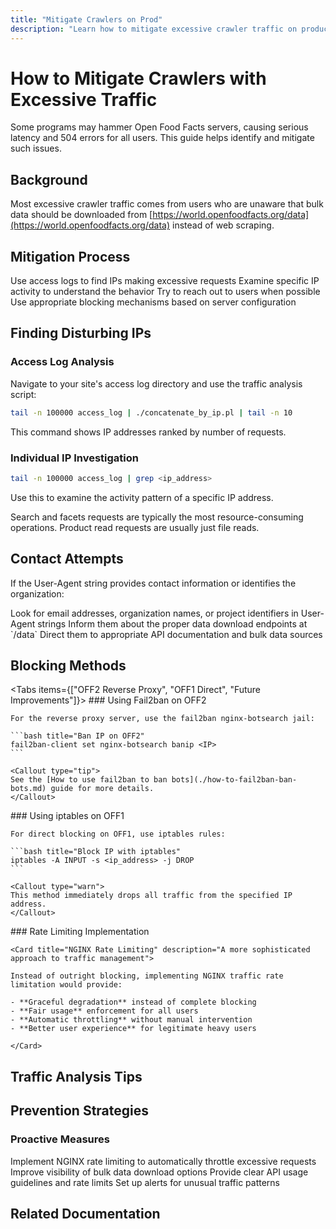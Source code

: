 ```yaml
---
title: "Mitigate Crawlers on Prod"
description: "Learn how to mitigate excessive crawler traffic on production servers. This guide covers identifying problematic IPs, warning users, blacklisting IPs using fail2ban and iptables, and suggests implementing NGINX traffic rate limiting for better performance."
---
```



# How to Mitigate Crawlers with Excessive Traffic

<Callout type="warn">
Some programs may hammer Open Food Facts servers, causing serious latency and 504 errors for all users. This guide helps identify and mitigate such issues.
</Callout>

## Background

<Card title="Common Scenario" description="Understanding the typical crawler problem">

Most excessive crawler traffic comes from users who are unaware that bulk data should be downloaded from [https://world.openfoodfacts.org/data](https://world.openfoodfacts.org/data) instead of web scraping.

</Card>

## Mitigation Process

<Steps>
  <Step title="Identify Problematic IPs">
    Use access logs to find IPs making excessive requests
  </Step>
  
  <Step title="Analyze Traffic Patterns">
    Examine specific IP activity to understand the behavior
  </Step>
  
  <Step title="Attempt Contact">
    Try to reach out to users when possible
  </Step>
  
  <Step title="Implement Blocking">
    Use appropriate blocking mechanisms based on server configuration
  </Step>
</Steps>

## Finding Disturbing IPs

<Card title="Log Analysis Tools" description="Using concatenate_by_ip.pl script for traffic analysis">

### Access Log Analysis

Navigate to your site's access log directory and use the traffic analysis script:

```bash title="Find Top Request IPs"
tail -n 100000 access_log | ./concatenate_by_ip.pl | tail -n 10
```

This command shows IP addresses ranked by number of requests.

### Individual IP Investigation

```bash title="Analyze Specific IP Activity"
tail -n 100000 access_log | grep <ip_address>
```

Use this to examine the activity pattern of a specific IP address.

<Callout type="info">
Search and facets requests are typically the most resource-consuming operations. Product read requests are usually just file reads.
</Callout>

</Card>

## Contact Attempts

<Card title="User Outreach" description="Try to educate users before blocking">

If the User-Agent string provides contact information or identifies the organization:

<Steps>
  <Step title="Identify Contact">
    Look for email addresses, organization names, or project identifiers in User-Agent strings
  </Step>
  
  <Step title="Educational Approach">
    Inform them about the proper data download endpoints at `/data`
  </Step>
  
  <Step title="Provide Alternatives">
    Direct them to appropriate API documentation and bulk data sources
  </Step>
</Steps>

</Card>

## Blocking Methods

<Tabs items={["OFF2 Reverse Proxy", "OFF1 Direct", "Future Improvements"]}>
  <Tab value="OFF2 Reverse Proxy">
    ### Using Fail2ban on OFF2
    
    For the reverse proxy server, use the fail2ban nginx-botsearch jail:
    
    ```bash title="Ban IP on OFF2"
    fail2ban-client set nginx-botsearch banip <IP>
    ```
    
    <Callout type="tip">
    See the [How to use fail2ban to ban bots](./how-to-fail2ban-ban-bots.md) guide for more details.
    </Callout>
  </Tab>
  
  <Tab value="OFF1 Direct">
    ### Using iptables on OFF1
    
    For direct blocking on OFF1, use iptables rules:
    
    ```bash title="Block IP with iptables"
    iptables -A INPUT -s <ip_address> -j DROP
    ```
    
    <Callout type="warn">
    This method immediately drops all traffic from the specified IP address.
    </Callout>
  </Tab>
  
  <Tab value="Future Improvements">
    ### Rate Limiting Implementation
    
    <Card title="NGINX Rate Limiting" description="A more sophisticated approach to traffic management">
    
    Instead of outright blocking, implementing NGINX traffic rate limitation would provide:
    
    - **Graceful degradation** instead of complete blocking
    - **Fair usage** enforcement for all users
    - **Automatic throttling** without manual intervention
    - **Better user experience** for legitimate heavy users
    
    </Card>
  </Tab>
</Tabs>

## Traffic Analysis Tips

<Cards>
  <Card title="High-Impact Requests" description="Search and facet operations consume most resources" />
  <Card title="Low-Impact Requests" description="Product page views are typically just file reads" />
  <Card title="Pattern Recognition" description="Look for repeated patterns in request URLs" />
  <Card title="User-Agent Analysis" description="Check for bot identification or contact information" />
</Cards>

## Prevention Strategies

<Card title="Long-term Solutions" description="Preventing crawler issues before they impact production">

### Proactive Measures

<Steps>
  <Step title="Rate Limiting">
    Implement NGINX rate limiting to automatically throttle excessive requests
  </Step>
  
  <Step title="Documentation">
    Improve visibility of bulk data download options
  </Step>
  
  <Step title="API Guidelines">
    Provide clear API usage guidelines and rate limits
  </Step>
  
  <Step title="Monitoring">
    Set up alerts for unusual traffic patterns
  </Step>
</Steps>

</Card>

## Related Documentation

<Cards>
  <Card 
    title="Fail2ban Bot Blocking" 
    description="Detailed guide on using fail2ban to manage bot traffic"
    href="./how-to-fail2ban-ban-bots.md"
  />
  <Card 
    title="Data Downloads" 
    description="Official bulk data download location"
    href="https://world.openfoodfacts.org/data"
  />
</Cards>
